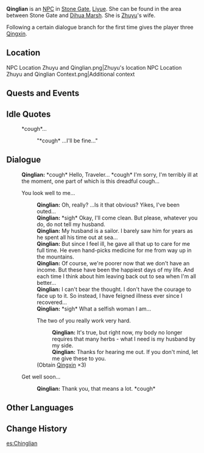 {{DISPLAYTITLE:Qinglian}}
{{Meta
<!-- Remove this template after adding the missing info -->
|missing_NPC_profile  = yes
}}
{{About|the NPC found at Stone Gate |the NPC found at Sumeru City|Qinglian (Sumeru City)}}
{{Character Infobox
|name             = Qinglian
|type             = NPC
|region           = Liyue
|image            = NPC Qinglian.png
|dialoguereward   = {{card|Qingxin|3}}
|spouse           = Zhuyu
}}
'''Qinglian''' is an [[NPC]] in [[Stone Gate]], [[Liyue]]. She can be found in the area between Stone Gate and [[Dihua Marsh]]. She is [[Zhuyu]]'s wife.

Following a certain dialogue branch for the first time gives the player three [[Qingxin]].

==Location==
<gallery>
NPC Location Zhuyu and Qinglian.png|Zhuyu's location
NPC Location Zhuyu and Qinglian Context.png|Additional context
</gallery>
<!--
==Profile==
''(To be added.)''

===Personality===
''(To be added.)''

===Appearance===
''(To be added.)''
-->
==Quests and Events==
{{Quests and Events}}

==Idle Quotes==
{{Dialogue start}}
: {{DIcon|Idle}} *cough*...
:: {{A|VO Qinglian (Stone Gate) 01.ogg}} "*cough* ...I'll be fine..."
{{Dialogue end}}

==Dialogue==
{{Dialogue start}}
:'''Qinglian:''' *cough* Hello, Traveler... *cough* I'm sorry, I'm terribly ill at the moment, one part of which is this dreadful cough...
:{{DIcon}} You look well to me...
::'''Qinglian:''' Oh, really? ...Is it that obvious? Yikes, I've been outed...
::'''Qinglian:''' *sigh* Okay, I'll come clean. But please, whatever you do, do not tell my husband.
::'''Qinglian:''' My husband is a sailor. I barely saw him for years as he spent all his time out at sea...
::'''Qinglian:''' But since I feel ill, he gave all that up to care for me full time. He even hand-picks medicine for me from way up in the mountains.
::'''Qinglian:''' Of course, we're poorer now that we don't have an income. But these have been the happiest days of my life. And each time I think about him leaving back out to sea when I'm all better...
::'''Qinglian:''' I can't bear the thought. I don't have the courage to face up to it. So instead, I have feigned illness ever since I recovered...
::'''Qinglian:''' *sigh* What a selfish woman I am...
::{{DIcon|Reward}} The two of you really work very hard.
:::'''Qinglian:''' It's true, but right now, my body no longer requires that many herbs - what I need is my husband by my side.
:::'''Qinglian:''' Thanks for hearing me out. If you don't mind, let me give these to you.
::;(Obtain [[Qingxin]] ×3)
:{{DIcon}} Get well soon...
::'''Qinglian:''' Thank you, that means a lot. *cough*
{{Dialogue end}}

==Other Languages==
{{Other Languages
|default_hidden = 1
|en      = Qinglian
|zhs     = 青莲
|zhs_rm  = Qīnglián
|zht     = 青蓮
|zht_rm  = Qīnglián
|ja      = 青蓮
|ja_rm   = Seiren{{Assumed}}
|ko      = 청연
|ko_rm   = Cheong-yeon
|es      = Chinglian
|fr      = Qinglian
|ru      = Цин Лянь
|th      = Qinglian
|vi      = Qinglian
|de      = Qinglian
|id      = Qinglian
|pt      = Qinglian
|tr      = Qinglian
|it      = Qinglian
}}

==Change History==
{{Change History|1.0}}

[[es:Chinglian]]